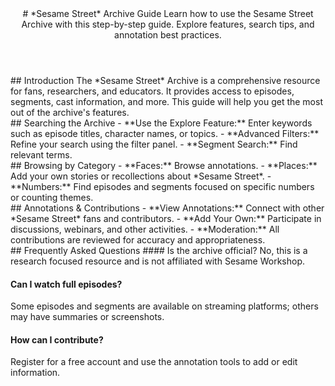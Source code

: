 <Header>
# *Sesame Street* Archive Guide
Learn how to use the Sesame Street Archive with this step-by-step guide. Explore features, search tips, and annotation best practices.
</Header>
<Section id="introduction">
## Introduction
The *Sesame Street* Archive is a comprehensive resource for fans, researchers, and educators. It provides access to episodes, segments, cast information, and more. This guide will help you get the most out of the archive's features.
</Section>
<Section id="search">
## Searching the Archive
- **Use the Explore Feature:** Enter keywords such as episode titles, character names, or topics.
- **Advanced Filters:** Refine your search using the filter panel.
- **Segment Search:** Find relevant terms.
</Section>
<Section id="browsing">
## Browsing by Category
- **Faces:** Browse annotations.
- **Places:** Add your own stories or recollections about *Sesame Street*.
- **Numbers:** Find episodes and segments focused on specific numbers or counting themes.
</Section>
<Section id="annotations">
## Annotations & Contributions
- **View Annotations:** Connect with other *Sesame Street* fans and contributors.
- **Add Your Own:** Participate in discussions, webinars, and other activities.
- **Moderation:** All contributions are reviewed for accuracy and appropriateness.
</Section>
<Section id="faq">
## Frequently Asked Questions
#### Is the archive official?
No, this is a research focused resource and is not affiliated with Sesame Workshop.

#### Can I watch full episodes?
Some episodes and segments are available on streaming platforms; others may have summaries or screenshots.

#### How can I contribute?
 Register for a free account and use the annotation tools to add or edit information.
</Section>